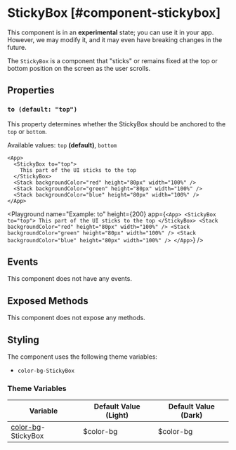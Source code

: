 
# StickyBox [#component-stickybox]

<Callout type="warning" emoji="📔">This component is in an **experimental** state; you can use it in your app. However, we may modify it, and it may even have breaking changes in the future.</Callout>

The `StickyBox` is a component that "sticks" or remains fixed at the top or bottom position on the screen as the user scrolls.

## Properties

### `to (default: "top")`

This property determines whether the StickyBox should be anchored to the `top` or `bottom`.

Available values: `top` **(default)**, `bottom`

```ueml copy
<App>
  <StickyBox to="top">
    This part of the UI sticks to the top
  </StickyBox>
  <Stack backgroundColor="red" height="80px" width="100%" />
  <Stack backgroundColor="green" height="80px" width="100%" />
  <Stack backgroundColor="blue" height="80px" width="100%" />
</App>
```

<Playground
  name="Example: to"
  height={200}
  app={`
  <App>
    <StickyBox to="top">
      This part of the UI sticks to the top
    </StickyBox>
    <Stack backgroundColor="red" height="80px" width="100%" />
    <Stack backgroundColor="green" height="80px" width="100%" />
    <Stack backgroundColor="blue" height="80px" width="100%" />
  </App>
  `}
/>

## Events

This component does not have any events.

## Exposed Methods

This component does not expose any methods.

## Styling

The component uses the following theme variables:

- `color-bg-StickyBox`

### Theme Variables

| Variable | Default Value (Light) | Default Value (Dark) |
| --- | --- | --- |
| [color-bg](../styles-and-themes/common-units/#color)-StickyBox | $color-bg | $color-bg |
